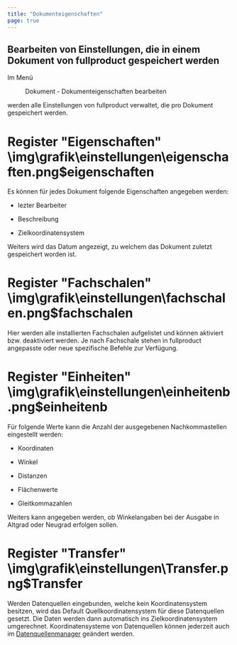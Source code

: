 ```yaml
---
title: "Dokumenteigenschaften"
page: true
---
```

## Bearbeiten von Einstellungen, die in einem Dokument von  <Placeholder>fullproduct</Placeholder> gespeichert werden

Im Men&#252; <Menu>Dokument - Dokumenteigenschaften bearbeiten</Menu>  werden alle Einstellungen von  <Placeholder>fullproduct</Placeholder> verwaltet, die pro Dokument gespeichert werden.

# Register &quot;Eigenschaften&quot;<Image>\img\grafik\einstellungen\eigenschaften.png$eigenschaften</Image>

Es k&#246;nnen f&#252;r jedes Dokument folgende Eigenschaften angegeben werden:

- lezter Bearbeiter

- Beschreibung

- Zielkoordinatensystem



Weiters wird das Datum angezeigt, zu welchem das Dokument zuletzt gespeichert worden ist.

# Register &quot;Fachschalen&quot;<Image>\img\grafik\einstellungen\fachschalen.png$fachschalen</Image>

Hier werden alle installierten Fachschalen aufgelistet und k&#246;nnen aktiviert bzw. deaktiviert werden.
Je nach Fachschale stehen in  <Placeholder>fullproduct</Placeholder> angepasste oder neue spezifische Befehle zur Verf&#252;gung.

# Register &quot;Einheiten&quot;<Image>\img\grafik\einstellungen\einheitenb.png$einheitenb</Image>

F&#252;r folgende Werte kann die Anzahl der ausgegebenen Nachkommastellen eingestellt werden:

- Koordinaten

- Winkel

- Distanzen

- Fl&#228;chenwerte

- Gleitkommazahlen 



Weiters kann angegeben werden, ob Winkelangaben bei der Ausgabe in Altgrad oder Neugrad erfolgen sollen.

# Register &quot;Transfer&quot;<Image>\img\grafik\einstellungen\Transfer.png$Transfer</Image>

Werden Datenquellen eingebunden, welche kein Koordinatensystem besitzen, wird das Default Quellkoordinatensystem f&#252;r diese Datenquellen gesetzt. Die Daten werden dann automatisch ins Zielkoordinatensystem umgerechnet.
Koordinatensysteme von Datenquellen k&#246;nnen jederzeit auch im [Datenquellenmanager](../datenquellenmanager/allgemein)
 ge&#228;ndert werden.
